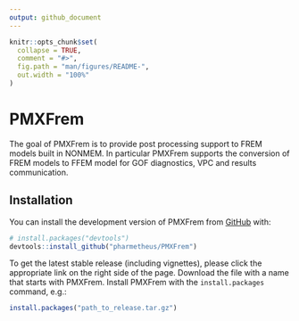 ```yaml
---
output: github_document
---
```

<!-- README.md is generated from README.Rmd. Please edit that file -->
```r
knitr::opts_chunk$set(
  collapse = TRUE,
  comment = "#>",
  fig.path = "man/figures/README-",
  out.width = "100%"
)
```
# PMXFrem
The goal of PMXFrem is to provide post processing support to FREM models built in
NONMEM. In particular PMXFrem supports the conversion of FREM models to FFEM
model for GOF diagnostics, VPC and results communication.

## Installation
You can install the development version of PMXFrem from [GitHub](https://github.com/) with:

``` r
# install.packages("devtools")
devtools::install_github("pharmetheus/PMXFrem")
```
To get the latest stable release (including vignettes), please click the appropriate link on the right side of the page. Download the file with a name that starts with PMXFrem. Install PMXFrem with the `install.packages` command, e.g.:

```r
install.packages("path_to_release.tar.gz")
```
